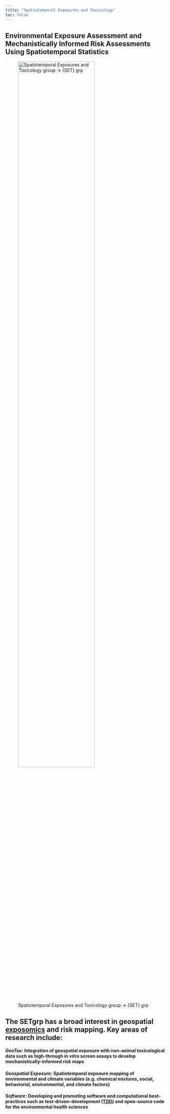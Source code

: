 ```yaml
---
title: "Spatiotemporal Exposures and Toxicology"
toc: false
---
```


## **Environmental Exposure Assessment and Mechanistically Informed Risk Assessments Using Spatiotemporal Statistics**

![Spatiotemporal Exposures and Toxicology group -\> {SET} grp](docs/images/setlogo.jpg){width="75%"}

## The SETgrp has a broad interest in geospatial [exposomics](https://factor.niehs.nih.gov/2022/9/feature/2-feature-exposomics-research) and risk mapping. Key areas of research include:

#### ***GeoTox:*** Integration of geospatial exposure with non-animal toxicological data such as high-through *in vitro* screen assays to develop mechanistically-informed risk maps

#### ***Geospatial Exposure:*** Spatiotemporal exposure mapping of environmental and climate variables (e.g. chemical mixtures, social, behaviorial, environmental, and climate factors)

#### ***Software:*** Developing and promoting software and computational best-practices such as test-driven-development ([TDD](https://github.com/topics/test-driven-development)) and open-source code for the environmental health sciences
